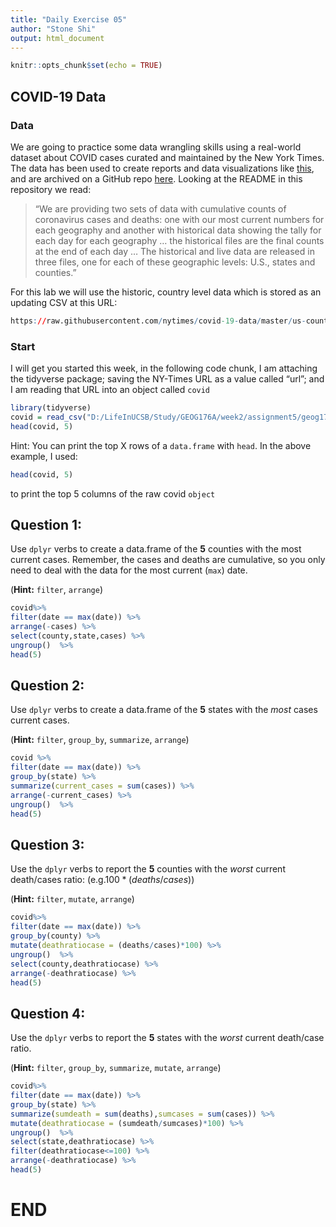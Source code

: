 ```yaml
---
title: "Daily Exercise 05"
author: "Stone Shi"
output: html_document
---
```


```r
knitr::opts_chunk$set(echo = TRUE)
```

## COVID-19 Data

### Data

We are going to practice some data wrangling skills using a real-world dataset about COVID cases curated and maintained by the New York Times. The data has been used to create reports and data visualizations like [this](https://www.nytimes.com/interactive/2020/us/coronavirus-spread.html?referringSource=articleShare), and are archived on a GitHub repo [here](https://github.com/nytimes/covid-19-data). Looking at the README in this repository we read:

> "We are providing two sets of data with cumulative counts of coronavirus cases and deaths: one with our most current numbers for each geography and another with historical data showing the tally for each day for each geography ... the historical files are the final counts at the end of each day ... The historical and live data are released in three files, one for each of these geographic levels: U.S., states and counties."

For this lab we will use the historic, country level data which is stored as an updating CSV at this URL:


```r
https://raw.githubusercontent.com/nytimes/covid-19-data/master/us-counties.csv
```

### Start

I will get you started this week, in the following code chunk, I am attaching the tidyverse package; saving the NY-Times URL as a value called "url"; and I am reading that URL into an object called `covid`

```r
library(tidyverse)
covid = read_csv("D:/LifeInUCSB/Study/GEOG176A/week2/assignment5/geog176A-daily-exercises/data/covid.csv")
head(covid, 5)
```

Hint: You can print the top X rows of a `data.frame` with `head`. In the above example, I used:

```r
head(covid, 5)
```

to print the top 5 columns of the raw covid `object` 

## Question 1: 

Use `dplyr` verbs to  create a data.frame of the **5** counties with the most current cases. Remember, the cases and deaths are cumulative, so you only need to deal with the data for the most current (`max`) date.

(**Hint:** `filter`, `arrange`)

```r
covid%>%
filter(date == max(date)) %>% 
arrange(-cases) %>% 
select(county,state,cases) %>% 
ungroup()  %>%
head(5) 
```

## Question 2: 

Use `dplyr` verbs to create a data.frame of the **5** states with the _most_ cases current cases. 

(**Hint:** `filter`, `group_by`, `summarize`, `arrange`)

```r
covid %>%
filter(date == max(date)) %>%
group_by(state) %>% 
summarize(current_cases = sum(cases)) %>% 
arrange(-current_cases) %>% 
ungroup()  %>%
head(5)
```

## Question 3: 

Use the `dplyr` verbs to report the **5** counties with the _worst_ current death/cases ratio: (e.g.$100* (deaths/cases)$)

(**Hint:** `filter`, `mutate`, `arrange`)

```r
covid%>%
filter(date == max(date)) %>% 
group_by(county) %>% 
mutate(deathratiocase = (deaths/cases)*100) %>% 
ungroup()  %>%
select(county,deathratiocase) %>% 
arrange(-deathratiocase) %>% 
head(5)
```


## Question 4: 

Use the `dplyr` verbs to report the **5** states with the _worst_ current death/case ratio.

(**Hint:** `filter`, `group_by`, `summarize`, `mutate`, `arrange`)

```r
covid%>%
filter(date == max(date)) %>% 
group_by(state) %>% 
summarize(sumdeath = sum(deaths),sumcases = sum(cases)) %>% 
mutate(deathratiocase = (sumdeath/sumcases)*100) %>% 
ungroup()  %>%
select(state,deathratiocase) %>% 
filter(deathratiocase<=100) %>% 
arrange(-deathratiocase) %>% 
head(5)
```


# END



